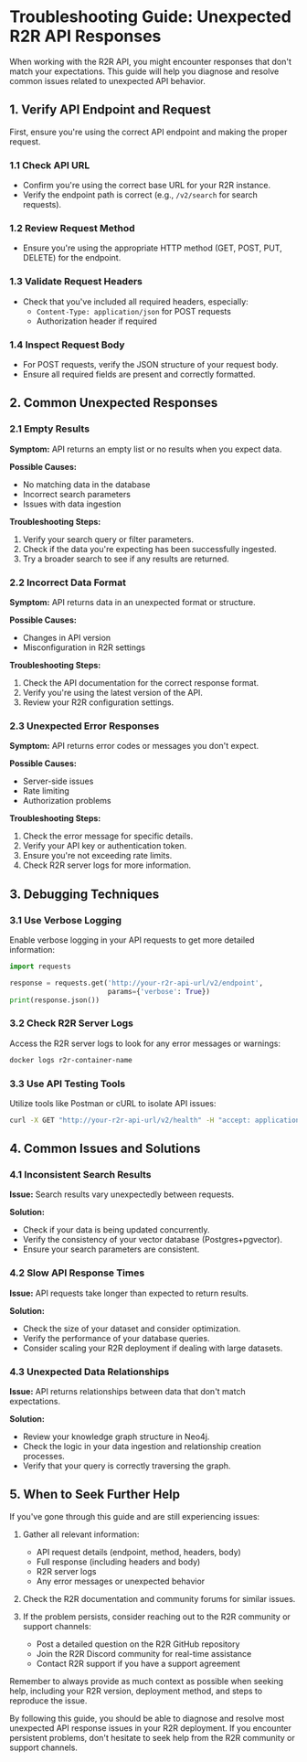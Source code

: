 # Troubleshooting Guide: Unexpected R2R API Responses

When working with the R2R API, you might encounter responses that don't match your expectations. This guide will help you diagnose and resolve common issues related to unexpected API behavior.

## 1. Verify API Endpoint and Request

First, ensure you're using the correct API endpoint and making the proper request.

### 1.1 Check API URL

- Confirm you're using the correct base URL for your R2R instance.
- Verify the endpoint path is correct (e.g., `/v2/search` for search requests).

### 1.2 Review Request Method

- Ensure you're using the appropriate HTTP method (GET, POST, PUT, DELETE) for the endpoint.

### 1.3 Validate Request Headers

- Check that you've included all required headers, especially:
  - `Content-Type: application/json` for POST requests
  - Authorization header if required

### 1.4 Inspect Request Body

- For POST requests, verify the JSON structure of your request body.
- Ensure all required fields are present and correctly formatted.

## 2. Common Unexpected Responses

### 2.1 Empty Results

**Symptom:** API returns an empty list or no results when you expect data.

**Possible Causes:**
- No matching data in the database
- Incorrect search parameters
- Issues with data ingestion

**Troubleshooting Steps:**
1. Verify your search query or filter parameters.
2. Check if the data you're expecting has been successfully ingested.
3. Try a broader search to see if any results are returned.

### 2.2 Incorrect Data Format

**Symptom:** API returns data in an unexpected format or structure.

**Possible Causes:**
- Changes in API version
- Misconfiguration in R2R settings

**Troubleshooting Steps:**
1. Check the API documentation for the correct response format.
2. Verify you're using the latest version of the API.
3. Review your R2R configuration settings.

### 2.3 Unexpected Error Responses

**Symptom:** API returns error codes or messages you don't expect.

**Possible Causes:**
- Server-side issues
- Rate limiting
- Authorization problems

**Troubleshooting Steps:**
1. Check the error message for specific details.
2. Verify your API key or authentication token.
3. Ensure you're not exceeding rate limits.
4. Check R2R server logs for more information.

## 3. Debugging Techniques

### 3.1 Use Verbose Logging

Enable verbose logging in your API requests to get more detailed information:

```python
import requests

response = requests.get('http://your-r2r-api-url/v2/endpoint',
                        params={'verbose': True})
print(response.json())
```

### 3.2 Check R2R Server Logs

Access the R2R server logs to look for any error messages or warnings:

```bash
docker logs r2r-container-name
```

### 3.3 Use API Testing Tools

Utilize tools like Postman or cURL to isolate API issues:

```bash
curl -X GET "http://your-r2r-api-url/v2/health" -H "accept: application/json"
```

## 4. Common Issues and Solutions

### 4.1 Inconsistent Search Results

**Issue:** Search results vary unexpectedly between requests.

**Solution:**
- Check if your data is being updated concurrently.
- Verify the consistency of your vector database (Postgres+pgvector).
- Ensure your search parameters are consistent.

### 4.2 Slow API Response Times

**Issue:** API requests take longer than expected to return results.

**Solution:**
- Check the size of your dataset and consider optimization.
- Verify the performance of your database queries.
- Consider scaling your R2R deployment if dealing with large datasets.

### 4.3 Unexpected Data Relationships

**Issue:** API returns relationships between data that don't match expectations.

**Solution:**
- Review your knowledge graph structure in Neo4j.
- Check the logic in your data ingestion and relationship creation processes.
- Verify that your query is correctly traversing the graph.

## 5. When to Seek Further Help

If you've gone through this guide and are still experiencing issues:

1. Gather all relevant information:
   - API request details (endpoint, method, headers, body)
   - Full response (including headers and body)
   - R2R server logs
   - Any error messages or unexpected behavior

2. Check the R2R documentation and community forums for similar issues.

3. If the problem persists, consider reaching out to the R2R community or support channels:
   - Post a detailed question on the R2R GitHub repository
   - Join the R2R Discord community for real-time assistance
   - Contact R2R support if you have a support agreement

Remember to always provide as much context as possible when seeking help, including your R2R version, deployment method, and steps to reproduce the issue.

By following this guide, you should be able to diagnose and resolve most unexpected API response issues in your R2R deployment. If you encounter persistent problems, don't hesitate to seek help from the R2R community or support channels.
